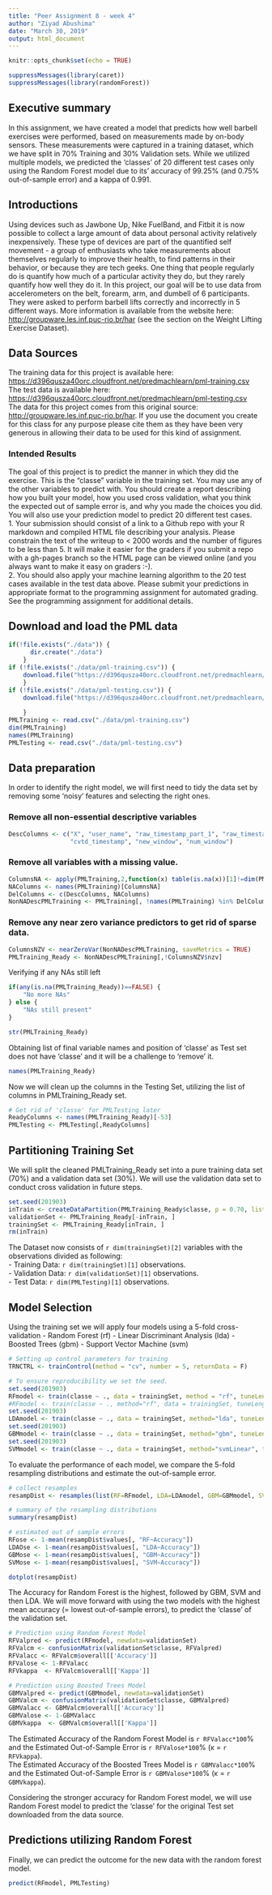 ---
title: "Peer Assignment 8 - week 4"
author: "Ziyad Abushima"
date: "March 30, 2019"
output: html_document
---

```{r setup, include=FALSE}
knitr::opts_chunk$set(echo = TRUE)
```
```{r, warning=FALSE, error=FALSE}
suppressMessages(library(caret))
suppressMessages(library(randomForest))
```

## Executive summary
In this assignment, we have created a model that predicts how well barbell exercises were performed, based on measurements made by on-body sensors. These measurements were captured in a training dataset, which we have split in 70% Training and 30% Validation sets. 
While we utilized multiple models, we predicted the 'classes' of 20 different test cases only using the Random Forest model due to its' accuracy of 99.25% (and 0.75% out-of-sample error) and a kappa of 0.991. 

## Introductions  
Using devices such as Jawbone Up, Nike FuelBand, and Fitbit it is now possible to collect a large amount of data about personal activity relatively inexpensively. These type of devices are part of the quantified self movement - a group of enthusiasts who take measurements about themselves regularly to improve their health, to find patterns in their behavior, or because they are tech geeks. One thing that people regularly do is quantify how much of a particular activity they do, but they rarely quantify how well they do it. In this project, our goal will be to use data from accelerometers on the belt, forearm, arm, and dumbell of 6 participants. They were asked to perform barbell lifts correctly and incorrectly in 5 different ways. More information is available from the website here: [http://groupware.les.inf.puc-rio.br/har](http://groupware.les.inf.puc-rio.br/har) (see the section on the Weight Lifting Exercise Dataset).   

## Data Sources  
The training data for this project is available here:  
[https://d396qusza40orc.cloudfront.net/predmachlearn/pml-training.csv](https://d396qusza40orc.cloudfront.net/predmachlearn/pml-training.csv)  
The test data is available here:  
[https://d396qusza40orc.cloudfront.net/predmachlearn/pml-testing.csv](https://d396qusza40orc.cloudfront.net/predmachlearn/pml-testing.csv)  
The data for this project comes from this original source: [http://groupware.les.inf.puc-rio.br/har](http://groupware.les.inf.puc-rio.br/har). If you use the document you create for this class for any purpose please cite them as they have been very generous in allowing their data to be used for this kind of assignment.  

### Intended Results  
The goal of this project is to predict the manner in which they did the exercise. This is the "classe" variable in the training set. You may use any of the other variables to predict with. You should create a report describing how you built your model, how you used cross validation, what you think the expected out of sample error is, and why you made the choices you did. You will also use your prediction model to predict 20 different test cases.  
1. Your submission should consist of a link to a Github repo with your R markdown and compiled HTML file describing your analysis. Please constrain the text of the writeup to < 2000 words and the number of figures to be less than 5. It will make it easier for the graders if you submit a repo with a gh-pages branch so the HTML page can be viewed online (and you always want to make it easy on graders :-).  
2. You should also apply your machine learning algorithm to the 20 test cases available in the test data above. Please submit your predictions in appropriate format to the programming assignment for automated grading. See the programming assignment for additional details.  

## Download and load the PML data

```{r download, warning=FALSE, error=FALSE}
if(!file.exists("./data")) {
      dir.create("./data")
    }
if (!file.exists("./data/pml-training.csv")) {
    download.file("https://d396qusza40orc.cloudfront.net/predmachlearn/pml-training.csv",destfile = "./data/pml-training.csv")
    }
if (!file.exists("./data/pml-testing.csv")) {
    download.file("https://d396qusza40orc.cloudfront.net/predmachlearn/pml-testing.csv",destfile = "~/data/pml-testing.csv")
    
    }
PMLTraining <- read.csv("./data/pml-training.csv")
dim(PMLTraining)
names(PMLTraining)
PMLTesting <- read.csv("./data/pml-testing.csv") 
```

## Data preparation

In order to identify the right model, we will first need to tidy the data set by removing some 'noisy' features and selecting the right ones.

### Remove all non-essential descriptive variables

```{r descriptive, warning=FALSE, error=FALSE}
DescColumns <- c("X", "user_name", "raw_timestamp_part_1", "raw_timestamp_part_2", 
                 "cvtd_timestamp", "new_window", "num_window")
```

### Remove all variables with a missing value.

```{r missingvalue, warning=FALSE, error=FALSE}
ColumnsNA <- apply(PMLTraining,2,function(x) table(is.na(x))[1]!=dim(PMLTraining)[1])   
NAColumns <- names(PMLTraining)[ColumnsNA]
DelColumns <- c(DescColumns, NAColumns)
NonNADescPMLTraining <- PMLTraining[, !names(PMLTraining) %in% DelColumns]
```

### Remove any near zero variance predictors to get rid of sparse data.

```{r NZV, warning=FALSE, error=FALSE}
ColumnsNZV <- nearZeroVar(NonNADescPMLTraining, saveMetrics = TRUE)
PMLTraining_Ready <- NonNADescPMLTraining[,!ColumnsNZV$nzv]
```

Verifying if any NAs still left

```{r checkNA, warning=FALSE, error=FALSE}
if(any(is.na(PMLTraining_Ready))==FALSE) {
    "No more NAs"
} else {
    "NAs still present"
}

str(PMLTraining_Ready)
```

Obtaining list of final variable names and position of 'classe' as Test set does not have 'classe' and it will be a challenge to 'remove' it.

```{r finalfeatures, warning=FALSE, error=FALSE}
names(PMLTraining_Ready)
```

Now we will clean up the columns in the Testing Set, utilizing the list of columns in PMLTraining_Ready set.

```{r classecolumn, warning=FALSE, error=FALSE}
# Get rid of 'classe' for PMLTesting later
ReadyColumns <- names(PMLTraining_Ready)[-53]
PMLTesting <- PMLTesting[,ReadyColumns]
```

## Partitioning Training Set  

We will split the cleaned PMLTraining_Ready set into a pure training data set (70%) and a validation data set (30%). We will use the validation data set to conduct cross validation in future steps.

```{r splitin3, warning=FALSE, error=FALSE}
set.seed(201903) 
inTrain <- createDataPartition(PMLTraining_Ready$classe, p = 0.70, list = FALSE)
validationSet <- PMLTraining_Ready[-inTrain, ]
trainingSet <- PMLTraining_Ready[inTrain, ]
rm(inTrain)
```  

The Dataset now consists of `r dim(trainingSet)[2]` variables with the observations divided as following:  
- Training Data: `r dim(trainingSet)[1]` observations.  
- Validation Data: `r dim(validationSet)[1]` observations.  
- Test Data: `r dim(PMLTesting)[1]` observations.  

## Model Selection

Using the training set we will apply four models using a 5-fold cross-validation
- Random Forest (rf)
- Linear Discriminant Analysis (lda)
- Boosted Trees (gbm)
- Support Vector Machine (svm)

```{r trainmodel, warning=FALSE, error=FALSE}
# Setting up control parameters for training
TRNCTRL <- trainControl(method = "cv", number = 5, returnData = F)

# To ensure reproducibility we set the seed.
set.seed(201903)
RFmodel <- train(classe ~ ., data = trainingSet, method = "rf", tuneLength = 4, ntree = 100, trControl = TRNCTRL)
#RFmodel <- train(classe ~ ., method="rf", data = trainingSet, tuneLength  = 15, trControl = TRNCTRL) # Random Forest
set.seed(201903)
LDAmodel <- train(classe ~ ., data = trainingSet, method="lda", tuneLength = 4, trControl = TRNCTRL) # Linear Discriminant Analysis
set.seed(201903)
GBMmodel <- train(classe ~ ., data = trainingSet, method="gbm", tuneLength = 4, trControl = TRNCTRL) # Boosted Trees
set.seed(201903)
SVMmodel <- train(classe ~ ., data = trainingSet, method="svmLinear", tuneLength = 4, trControl = TRNCTRL) # Support Vector Machine
```

To evaluate the performance of each model, we compare the 5-fold resampling distributions and estimate the out-of-sample error.

```{r checkmodel, warning=FALSE, error=FALSE}
# collect resamples
resampDist <- resamples(list(RF=RFmodel, LDA=LDAmodel, GBM=GBMmodel, SVM=SVMmodel))

# summary of the resampling distributions
summary(resampDist)

# estimated out of sample errors
RFose <- 1-mean(resampDist$values[, "RF~Accuracy"])
LDAOse <- 1-mean(resampDist$values[, "LDA~Accuracy"])
GBMose <- 1-mean(resampDist$values[, "GBM~Accuracy"])
SVMose <- 1-mean(resampDist$values[, "SVM~Accuracy"])

dotplot(resampDist)
```

The Accuracy for Random Forest is the highest, followed by GBM, SVM and then LDA. We will move forward with using the two models with the highest mean accuracy (= lowest out-of-sample errors), to predict the 'classe' of the validation set.

```{r RFPred, warning=FALSE, error=FALSE}
# Prediction using Random Forest Model
RFValpred <- predict(RFmodel, newdata=validationSet)
RFValcm <- confusionMatrix(validationSet$classe, RFValpred)
RFValacc <- RFValcm$overall[['Accuracy']]
RFValose <- 1-RFValacc
RFVkappa  <- RFValcm$overall[['Kappa']]

# Prediction using Boosted Trees Model
GBMValpred <- predict(GBMmodel, newdata=validationSet)
GBMValcm <- confusionMatrix(validationSet$classe, GBMValpred)
GBMValacc <- GBMValcm$overall[['Accuracy']]
GBMValose <- 1-GBMValacc
GBMVkappa  <- GBMValcm$overall[['Kappa']]
```

The Estimated Accuracy of the Random Forest Model is `r RFValacc*100`% and the Estimated Out-of-Sample Error is `r RFValose*100`% (κ = `r RFVkappa`).  
The Estimated Accuracy of the Boosted Trees Model is `r GBMValacc*100`% and the Estimated Out-of-Sample Error is `r GBMValose*100`% (κ = `r GBMVkappa`).  

Considering the stronger accuracy for Random Forest model, we will use Random Forest model to predict the 'classe' for the original Test set downloaded from the data source.

## Predictions utilizing Random Forest
Finally, we can predict the outcome for the new data with the random forest model.

```{r RFPredTest, warning=FALSE, error=FALSE}
predict(RFmodel, PMLTesting)
```